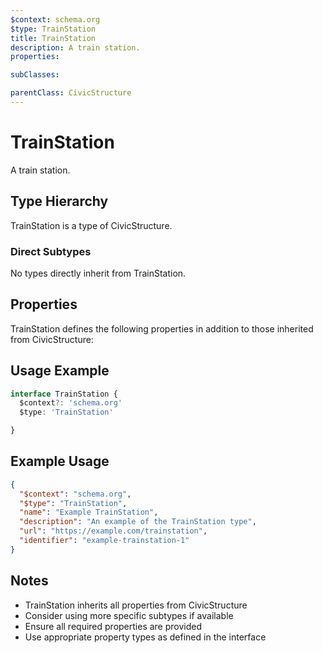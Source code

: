 ```yaml
---
$context: schema.org
$type: TrainStation
title: TrainStation
description: A train station.
properties:

subClasses:

parentClass: CivicStructure
---
```


# TrainStation

A train station.

## Type Hierarchy

TrainStation is a type of CivicStructure.

### Direct Subtypes

No types directly inherit from TrainStation.

## Properties

TrainStation defines the following properties in addition to those inherited from CivicStructure:



## Usage Example

```typescript
interface TrainStation {
  $context?: 'schema.org'
  $type: 'TrainStation'

}
```

## Example Usage

```json
{
  "$context": "schema.org",
  "$type": "TrainStation",
  "name": "Example TrainStation",
  "description": "An example of the TrainStation type",
  "url": "https://example.com/trainstation",
  "identifier": "example-trainstation-1"
}
```

## Notes

- TrainStation inherits all properties from CivicStructure
- Consider using more specific subtypes if available
- Ensure all required properties are provided
- Use appropriate property types as defined in the interface
